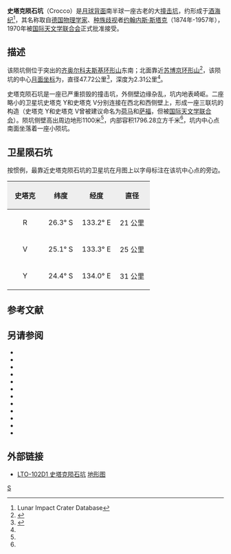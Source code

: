 {{lunar crater data|
 image=Stark crater 3121 med.jpg|
 caption=[[月球轨道器3号|月球轨道器3号]]拍摄的图像|
 latitude=25.43|
 N_or_S=S|
 longitude=134.59|
 E_or_W=E|
 diameter=47.72公里|
 depth=2.31公里|
 colong=187|
 eponym=[[约翰内斯·斯塔克|约翰内斯·斯塔克]]}}
'''史塔克陨石坑'''（Crocco）是[[月球背面|月球背面]]南半球一座古老的大[[撞击坑|撞击坑]]，约形成于[[酒海纪|酒海纪]]<ref name=LICD>Lunar Impact Crater Database</ref>，其名称取自[[德国|德国]][[物理学家|物理学家]]、[[种族歧视|种族歧视]]者[[约翰内斯·斯塔克|约翰内斯·斯塔克]]（1874年-1957年），1970年被[[国际天文学联合会|国际天文学联合会]]正式批准接受。

==描述==
该陨坑侧位于突出的[[齐奥尔科夫斯基环形山|齐奥尔科夫斯基环形山]]东南；北面靠近[[苏博京环形山|苏博京环形山]]<ref>{{Cite web |url=http://planetarynames.wr.usgs.gov/images/Lunar/lac_102_lo.pdf |title=Crater Stark on LAC-102 map |accessdate=2016-07-21 |archive-date=2012-02-09 |archive-url=https://www.webcitation.org/65KSFCem3?url=http://planetarynames.wr.usgs.gov/images/Lunar/lac_102_lo.pdf |dead-url=no }}</ref>，该陨坑的中心[[月面坐标|月面坐标]]为{{Coord|25.43|S|134.59|E|globe:Moon|nogoogle=1|noosm=1}}，直径47.72公里<ref name="IAU">{{Cite web |url=http://planetarynames.wr.usgs.gov/Feature/5683 |title=Directory of the International Astronomical Union |access-date=2016-07-21 |archive-date=2020-08-01 |archive-url=https://web.archive.org/web/20200801154052/https://planetarynames.wr.usgs.gov/Feature/5683 |dead-url=no }}</ref>，深度为2.31公里<ref name="LICD"/>。

史塔克陨石坑是一座已严重损毁的撞击坑，外侧壁边缘杂乱，坑内地表崎岖。二座略小的卫星坑史塔克 Y和史塔克 V分别连接在西北和西侧壁上，形成一座三联坑的构造（史塔克 Y和史塔克 V曾被建议命名为[[荷马|荷马]]和[[萨福|萨福]]，但被[[国际天文学联合会|国际天文学联合会]]）。陨坑侧壁高出周边地形1100米<ref name="LICD"/>，内部容积1796.28立方千米<ref name="LICD"/>，坑内中心点南面坐落着一座小陨坑。

==卫星陨石坑==
按惯例，最靠近史塔克陨石坑的卫星坑在月图上以字母标注在该坑中心点的旁边。

{| class="wikitable"
!width="25%" style="background:#eeeeee;" |史塔克 
!width="25%" style="background:#eeeeee;" |纬度
!width="25%" style="background:#eeeeee;" |经度
!width="25%" style="background:#eeeeee;" |直径
|-
|align="center"|R
|align="center"|26.3° S
|align="center"|133.2° E
|align="center"|21 公里
|-
|align="center"|V
|align="center"|25.1° S
|align="center"|133.3° E
|align="center"|25 公里
|-
|align="center"|Y
|align="center"|24.4° S
|align="center"|134.0° E
|align="center"|31 公里
|}
== 参考文献 ==
{{Reflist}}

==另请参阅==
{{refbegin}}
* {{cite book
  | last1 = Andersson
  | first1 = L. E.
  | last2 = Whitaker
  | first2 = E. A.
  | authorlink2 = Ewen Whitaker
  | date = 1982
  | title = [[NASA|NASA]] Catalogue of Lunar Nomenclature
  | publisher = NASA RP-1097
  | ref = harv
  }}
* {{cite web
  | last = Blue
  | first = Jennifer
  | date = July 25, 2007
  | title = Gazetteer of Planetary Nomenclature
  | publisher = [[United_States_Geological_Survey|USGS]]
  | url = http://planetarynames.wr.usgs.gov/
  | accessdate = 2007-08-05
  | ref = harv
  | archive-date = 2012-04-08
  | archive-url = https://www.webcitation.org/66mXDr4G9?url=http://planetarynames.wr.usgs.gov/
  | dead-url = no
  }}
* {{cite book
  | last1 = Bussey
  | first1 = B.
  | authorlink1 = Ben Bussey
  | last2 = Spudis
  | first2 = P.
  | authorlink2 = Paul Spudis
  | date = 2004
  | title = The Clementine Atlas of the Moon
  | publisher = Cambridge University Press
  | location = New York
  | isbn = 978-0-521-81528-4
  | ref = harv
  }}
* {{cite book
  | last1 = Cocks
  | first1 = Elijah E.
  | last2 = Cocks
  | first2 = Josiah C.
  | date = 1995
  | title = Who's Who on the Moon: A Biographical Dictionary of Lunar Nomenclature
  | url = https://archive.org/details/isbn_9780936389271
  | publisher = Tudor Publishers
  | isbn = 978-0-936389-27-1
  | ref = harv
  }}
* {{cite web
  | last = McDowell
  | first = Jonathan
  | date = July 15, 2007
  | url = http://host.planet4589.org/astro/lunar/
  | title = Lunar Nomenclature
  | publisher = Jonathan's Space Report
  | accessdate = 2007-10-24
  | ref = harv
  | archive-date = 2012-05-26
  | archive-url = https://www.webcitation.org/67wcYNfK3?url=http://host.planet4589.org/astro/lunar/
  | dead-url = no
  }}
* {{cite journal| last1 = Menzel| first1 = D. H.| last2 = Minnaert| first2 = M.| last3 = Levin| first3 = B.| last4 = Dollfus| first4 = A.| last5 = Bell| first5 = B.| title = Report on Lunar Nomenclature by the Working Group of Commission 17 of the IAU| doi = 10.1007/BF00171763| journal = Space Science Reviews| volume = 12| issue = 2| pages = 136–186| date = 1971| bibcode = 1971SSRv...12..136M| ref = harv}}
* {{cite book
  | first = Patrick
  | last = Moore
  | authorlink = Patrick Moore
  | date = 2001
  | title = On the Moon
  | url = https://archive.org/details/patrickmooreonmo00patr
  | publisher = Sterling Publishing Co.
  | isbn = 978-0-304-35469-6
  | ref = harv
  }}
* {{cite book
  | first = Fred W.
  | last = Price
  | date = 1988
  | title = The Moon Observer's Handbook
  | publisher = Cambridge University Press
  | isbn = 978-0-521-33500-3
  | ref = harv
  }}
* {{cite book
  | last = Rükl
  | first = Antonín
  | authorlink = Antonín Rükl
  | date = 1990
  | title = Atlas of the Moon
  | publisher = Kalmbach Books
  | isbn = 978-0-913135-17-4
  | ref = harv
  }}
* {{cite book
  | last = Webb
  | first = Rev. T. W.
  | authorlink = Thomas William Webb
  | date = 1962
  | title = Celestial Objects for Common Telescopes
  | url = https://archive.org/details/celestialobjects00webb
  | edition = 6th revised
  | publisher = Dover
  | isbn = 978-0-486-20917-3
  | ref = harv
  }}
* {{cite book
  | first = Ewen A.
  | last = Whitaker
  | authorlink = Ewen Whitaker
  | date = 1999
  | title = Mapping and Naming the Moon
  | publisher = Cambridge University Press
  | isbn = 978-0-521-62248-6
  | ref = harv
  }}
* {{cite book
  | first = Peter T.
  | last = Wlasuk
  | date = 2000
  | title = Observing the Moon
  | publisher = Springer
  | isbn = 978-1-85233-193-1
  | ref = harv
 }}
{{refend}}

==外部链接==
* [http://www.lpi.usra.edu/resources/mapcatalog/LTO/lto102d1_1/ LTO-102D1 史塔克陨石坑] {{Wayback|url=http://www.lpi.usra.edu/resources/mapcatalog/LTO/lto102d1_1/ |date=20201127012852 }}[[地形图|地形图]]

[[Category:月球环形山|S]]
{{月球環形山 (R-S)}}